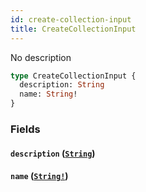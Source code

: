```yaml
---
id: create-collection-input
title: CreateCollectionInput
---
```


No description

```graphql
type CreateCollectionInput {
  description: String
  name: String!
}
```

### Fields

#### `description` ([`String`](/docs/graphql/scalars/string))

#### `name` ([`String!`](/docs/graphql/scalars/string))
